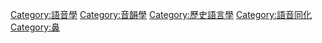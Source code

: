 [[Category:語音學|Category:語音學]]
[[Category:音韻學|Category:音韻學]]
[[Category:歷史語言學|Category:歷史語言學]]
[[Category:語音同化|Category:語音同化]]
[[Category:鼻|Category:鼻]]